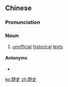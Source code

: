 ==Chinese==
{{zh-forms}}

===Pronunciation===
{{zh-pron
|m=yěshǐ
|cat=n
}}

===Noun===
{{zh-noun}}

# {{lb|zh|historiography}} [[unofficial]] [[historical]] [[text]]s

====Antonyms====
* {{zh-l|正史}}

[[ko:野史]]
[[zh:野史]]